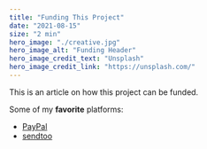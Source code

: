```yaml
---
title: "Funding This Project"
date: "2021-08-15"
size: "2 min"
hero_image: "./creative.jpg"
hero_image_alt: "Funding Header"
hero_image_credit_text: "Unsplash"
hero_image_credit_link: "https://unsplash.com/"
---
```


This is an article on how this project can be funded.

Some of my **favorite** platforms:

- [PayPal](www.paypal.com)
- [sendtoo](www.sendtoo.co.zw)
